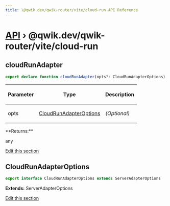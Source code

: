 ```yaml
---
title: \@qwik.dev/qwik-router/vite/cloud-run API Reference
---
```


# [API](/api) &rsaquo; @qwik.dev/qwik-router/vite/cloud-run

## cloudRunAdapter

```typescript
export declare function cloudRunAdapter(opts?: CloudRunAdapterOptions): any;
```

<table><thead><tr><th>

Parameter

</th><th>

Type

</th><th>

Description

</th></tr></thead>
<tbody><tr><td>

opts

</td><td>

[CloudRunAdapterOptions](#cloudrunadapteroptions)

</td><td>

_(Optional)_

</td></tr>
</tbody></table>
**Returns:**

any

[Edit this section](https://github.com/QwikDev/qwik/tree/main/packages/qwik-router/src/adapters/cloud-run/vite/index.ts)

## CloudRunAdapterOptions

```typescript
export interface CloudRunAdapterOptions extends ServerAdapterOptions
```

**Extends:** ServerAdapterOptions

[Edit this section](https://github.com/QwikDev/qwik/tree/main/packages/qwik-router/src/adapters/cloud-run/vite/index.ts)
